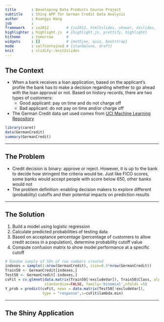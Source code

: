 ```yaml
---
title       : Developing Data Products Course Project
subtitle    : Shiny APP for German Credit Data Analysis
author      : Kuangyu Wang
job         : 
framework   : io2012        # {io2012, html5slides, shower, dzslides, ...}
highlighter : highlight.js  # {highlight.js, prettify, highlight}
hitheme     : tomorrow      # 
widgets     : []            # {mathjax, quiz, bootstrap}
mode        : selfcontained # {standalone, draft}
knit        : slidify::knit2slides
---
```


## The Context

* When a bank receives a loan application, based on the applicant’s profile the bank has to make a decision regarding whether to go ahead with the loan approval or not. Based on history records, there are two types of customers:
    + Good applicant: pay on time and do not charge off
    + Bad applicant: do not pay on time and/or charge off
* The German Credit data set used comes from [UCI Machine Learning Repository](https://archive.ics.uci.edu/ml/machine-learning-databases/statlog/german/)

```r
library(caret)
data(GermanCredit)
summary(GermanCredit)
```

---

## The Problem

* Credit decision is binary: approve or reject. However, it is up to the bank to decide how stringent the criteria would be. Just like FICO scores, some banks would accept people with score below 650, other banks would not
* The problem definition: enabling decision makers to explore different (probability) cutoffs and their potential impacts on prediction results

---

## The Solution

1. Build a model using logistic regression 
2. Calculate predicted probabilities of testing data
3. Based on acceptance percentage (percentage of customers to allow credit access in a population), determine probability cutoff value
4. Compute confusion matrix to show model performance at a specific cutoff

```r
# Random sample of 50% of row numbers created
indexes = sample(1:nrow(GermanCredit), size=0.5*nrow(GermanCredit)) 
Train50 <- GermanCredit[indexes,]
Test50 <- GermanCredit[-indexes,]
cvFit = cv.glmnet(data.matrix(Train50[!excludeVar]), Train50$Class, alpha=1, 
                  standardize=FALSE, family='binomial',nfolds =5)
Y_prob = predict(cvFit, newx = data.matrix(Test50[!excludeVar]), 
                 type = "response",s=cvFit$lambda.min)
```

---

## The Shiny Application
